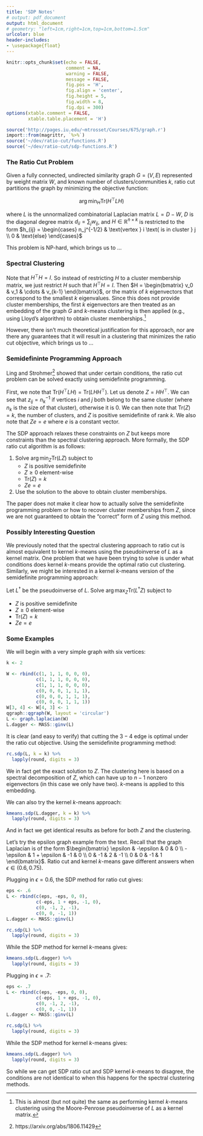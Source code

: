 ```yaml
---
title: 'SDP Notes'
# output: pdf_document
output: html_document
# geometry: "left=1cm,right=1cm,top=1cm,bottom=1.5cm"
urlcolor: blue
header-includes:
- \usepackage{float}
---
```


```r
knitr::opts_chunk$set(echo = FALSE, 
                      comment = NA, 
                      warning = FALSE, 
                      message = FALSE, 
                      fig.pos = 'H', 
                      fig.align = 'center', 
                      fig.height = 5, 
                      fig.width = 8, 
                      fig.dpi = 300)
options(xtable.comment = FALSE, 
        xtable.table.placement = 'H')
```

```r
source('http://pages.iu.edu/~mtrosset/Courses/675/graph.r')
import::from(magrittr, `%>%`)
source('~/dev/ratio-cut/functions.R')
source('~/dev/ratio-cut/sdp-functions.R')
```

\newcommand{\tr}{\text{Tr}}

### The Ratio Cut Problem

Given a fully connected, undirected similarity graph $G = (V, E)$ represented by weight matrix $W$, and known number of clusters/communities $k$, ratio cut 
partitions the graph by minimizing the objective function:

$$\arg\min_H \tr(H^\top L H)$$

where $L$ is the unnormalized combinatorial Laplacian matrix $L = D - W$, 
$D$ is the diagonal degree matrix $d_{ii} = \sum_j w_{ij}$, and 
$H \in \mathbb{R}^{n \times k}$ is restricted to the form 
$h_{ij} = \begin{cases} 
  n_j^{-1/2} & \text{vertex } i \text{ is in cluster } j \\
  0 & \text{else}
\end{cases}$

This problem is NP-hard, which brings us to ...

### Spectral Clustering

Note that $H^\top H = I$. So instead of restricting $H$ to a cluster membership 
matrix, we just restrict $H$ such that $H^\top H = I$. Then 
$H = \begin{bmatrix} v_0 & v_1 & \cdots & v_{k-1} \end{bmatrix}$, or the 
matrix of $k$ eigenvectors that correspond to the smallest $k$ eigenvalues. 
Since this does not provide cluster memberships, the first $k$ eigenvectors 
are then treated as an embedding of the graph $G$ and $k$-means clustering is 
then applied (e.g., using Lloyd's algorithm) to obtain cluster memberships.[^1] 

However, there isn't much theoretical justification for this approach, nor are 
there any guarantees that it will result in a clustering that minimizes the 
ratio cut objective, which brings us to ...

[^1]: This is almost (but not quite) the same as performing kernel $k$-means 
clustering using the Moore-Penrose pseudoinverse of $L$ as a kernel matrix.

### Semidefininte Programming Approach

Ling and Strohmer[^2] showed that under certain conditions, the ratio cut 
problem can be solved exactly using semidefinite programming. 

First, we note that $\tr(H^\top L H) = \tr(L H H^\top)$. Let us denote 
$Z = H H^\top$. We can see that $z_{ij} = n_k^{-1}$ if vertices $i$ and $j$ 
both belong to the same cluster (where $n_k$ is the size of that cluster), 
otherwise it is $0$. We can then note that $\tr(Z) = k$, the number of 
clusters, and $Z$ is positive semidefinite of rank $k$. We also note that 
$Z e = e$ where $e$ is a constant vector. 

The SDP approach relaxes these constraints on $Z$ but keeps more constraints 
than the spectral clustering approach. More formally, the SDP ratio cut 
algorithm is as follows:

1. Solve $\arg\min_Z \tr(L Z)$ subject to 
    * $Z$ is positive semidefinite
    * $Z \geq 0$ element-wise
    * $\tr(Z) = k$
    * $Ze = e$
2. Use the solution to the above to obtain cluster memberships.

The paper does not make it clear how to actually solve the semidefinite 
programming problem or how to recover cluster memberships from $Z$, since 
we are not guaranteed to obtain the "correct" form of $Z$ using this method. 

[^2]: https://arxiv.org/abs/1806.11429

### Possibly Interesting Question

We previously noted that the spectral clustering approach to ratio cut is 
almost equivalent to kernel $k$-means using the pseudoinverse of $L$ as a 
kernel matrix. One problem that we have been trying to solve is under what 
conditions does kernel $k$-means provide the optimal ratio cut clustering. 
Similarly, we might be interested in a kernel $k$-means version of the 
semidefinite programming approach:

Let $L^\dagger$ be the pseudoinverse of $L$. Solve 
$\arg\max_Z \tr(L^\dagger Z)$ subject to

* $Z$ is positive semidefinite
* $Z \geq 0$ element-wise
* $\tr(Z) = k$
* $Ze = e$
    

### Some Examples

We will begin with a very simple graph with six vertices:

```r
k <- 2
```

```r
W <- rbind(c(1, 1, 1, 0, 0, 0), 
           c(1, 1, 1, 0, 0, 0), 
           c(1, 1, 1, 0, 0, 0), 
           c(0, 0, 0, 1, 1, 1), 
           c(0, 0, 0, 1, 1, 1), 
           c(0, 0, 0, 1, 1, 1))
W[3, 4] <- W[4, 3] <- 1
qgraph::qgraph(W, layout = 'circular')
L <- graph.laplacian(W)
L.dagger <- MASS::ginv(L)
```

It is clear (and easy to verify) that cutting the $3-4$ edge is optimal under 
the ratio cut objective. Using the semidefinite programming method:

```r
rc.sdp(L, k = k) %>% 
  lapply(round, digits = 3)
```

We in fact get the exact solution to $Z$. The clustering here is based on a 
spectral decomposition of $Z$, which can have up to $n - 1$ nonzero 
eigenvectors (in this case we only have two). $k$-means is applied to this 
embedding.

We can also try the kernel $k$-means approach:

```r
kmeans.sdp(L.dagger, k = k) %>% 
  lapply(round, digits = 3)
```

And in fact we get identical results as before for both $Z$ and the clustering.

Let's try the epsilon graph example from the text. Recall that the graph 
Laplacian is of the form 
$\begin{bmatrix} 
  \epsilon & -\epsilon & 0 & 0 \\
  -\epsilon & 1 + \epsilon & -1 & 0 \\
  0 & -1 & 2 & -1 \\
  0 & 0 & -1 & 1
\end{bmatrix}$. 
Ratio cut and kernel $k$-means gave different answers when 
$\epsilon \in (0.6, 0.75)$.

Plugging in $\epsilon = 0.6$, the SDP method for ratio cut gives:

```r
eps <- .6
L <- rbind(c(eps, -eps, 0, 0), 
           c(-eps, 1 + eps, -1, 0), 
           c(0, -1, 2, -1),
           c(0, 0, -1, 1))
L.dagger <- MASS::ginv(L)
```

```r
rc.sdp(L) %>% 
  lapply(round, digits = 3)
```

While the SDP method for kernel $k$-means gives:

```r
kmeans.sdp(L.dagger) %>% 
  lapply(round, digits = 3)
```

Plugging in $\epsilon = .7$:

```r
eps <- .7
L <- rbind(c(eps, -eps, 0, 0), 
           c(-eps, 1 + eps, -1, 0), 
           c(0, -1, 2, -1),
           c(0, 0, -1, 1))
L.dagger <- MASS::ginv(L)
```

```r
rc.sdp(L) %>% 
  lapply(round, digits = 3)
```

While the SDP method for kernel $k$-means gives:

```r
kmeans.sdp(L.dagger) %>% 
  lapply(round, digits = 3)
```

So while we can get SDP ratio cut and SDP kernel $k$-means to disagree, the 
conditions are not identical to when this happens for the spectral clustering
methods. 